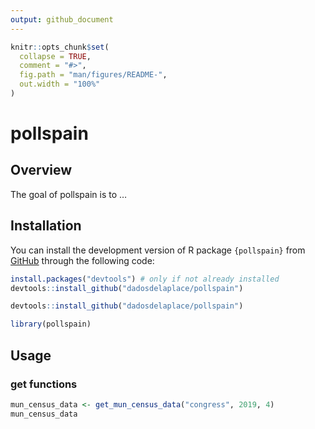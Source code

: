 ```yaml
---
output: github_document
---
```


<!-- README.md is generated from README.Rmd. Please edit that file -->

```r
knitr::opts_chunk$set(
  collapse = TRUE,
  comment = "#>",
  fig.path = "man/figures/README-",
  out.width = "100%"
)
```

# pollspain

<!-- badges: start -->
<!-- badges: end -->

## Overview

The goal of pollspain is to ...

## Installation

You can install the development version of R package `{pollspain}` from [GitHub](https://github.com/) through the following code:

```r
install.packages("devtools") # only if not already installed
devtools::install_github("dadosdelaplace/pollspain")
```

```r
devtools::install_github("dadosdelaplace/pollspain")
```

```r
library(pollspain)
```

## Usage

### get functions

```r
mun_census_data <- get_mun_census_data("congress", 2019, 4)
mun_census_data
```




